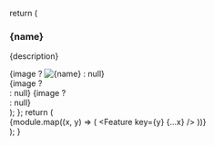   return (
    <div>
      <div>
        <h3>{name}</h3>
        <p>{description}</p>
        {image ? <img src={image} alt={name} className="text--center" /> : null}
      </div>
      {image ? <br /> : null}
      {image ? <br /> : null}
      <br />
    </div>
  );
};
  return (
    <div>
      {module.map((x, y) => (
        <Feature key={y} {...x} />
      ))}
    </div>
  );
}
